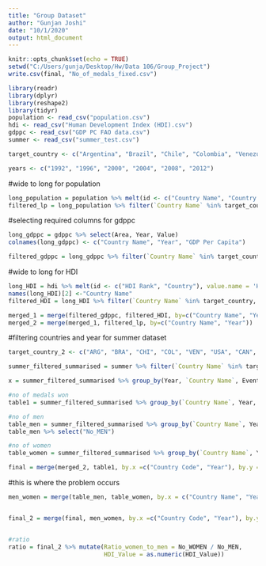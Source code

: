 ---
title: "Group Dataset"
author: "Gunjan Joshi"
date: "10/1/2020"
output: html_document
---

```{r setup, include=FALSE}
knitr::opts_chunk$set(echo = TRUE)
setwd("C:/Users/gunja/Desktop/Hw/Data 106/Group_Project")
write.csv(final, "No_of_medals_fixed.csv")

library(readr)
library(dplyr)
library(reshape2)
library(tidyr)
population <- read_csv("population.csv")
hdi <- read_csv("Human Development Index (HDI).csv")
gdppc <- read_csv("GDP PC FAO data.csv")
summer <- read_csv("summer_test.csv")
```

```{r}
target_country <- c("Argentina", "Brazil", "Chile", "Colombia", "Venezuela", "United States", "Canada", "Mexico", "Cuba", "Jamaica", "Germany", "United Kingdom", "Poland", "Sweden", "Bulgaria", "Australia", "New Zealand", "China", "Japan", "India", "Vietnam", "Korea, South", "South Africa", "Ghana", "Zimbabwe", "Kenya")

years <- c("1992", "1996", "2000", "2004", "2008", "2012")

```


#wide to long for population
```{r}
long_population = population %>% melt(id <- c("Country Name", "Country Code"), value.name='Population', variable.name ='Year' )
filtered_lp = long_population %>% filter(`Country Name` %in% target_country, Year %in% years)             
```

#selecting required columns for gdppc
```{r}
long_gdppc = gdppc %>% select(Area, Year, Value)
colnames(long_gdppc) <- c("Country Name", "Year", "GDP Per Capita")

filtered_gdppc = long_gdppc %>% filter(`Country Name` %in% target_country, Year %in% years)  
```

#wide to long for HDI
```{r}
long_HDI = hdi %>% melt(id <- c("HDI Rank", "Country"), value.name = 'HDI_Value', variable.name = 'Year')
names(long_HDI)[2] <-"Country Name"
filtered_HDI = long_HDI %>% filter(`Country Name` %in% target_country, Year %in% years)  
```


```{r}
merged_1 = merge(filtered_gdppc, filtered_HDI, by=c("Country Name", "Year"))
merged_2 = merge(merged_1, filtered_lp, by=c("Country Name", "Year"))
```

#filtering countries and year for summer dataset
```{r}
target_country_2 <- c("ARG", "BRA", "CHI", "COL", "VEN", "USA", "CAN", "MEX", "CUB", "JAM", "GER", "GBR", "POL", "SWE", "BUL", "AUS", "NZL", "CHN", "JPN", "IND", "VIE", "KOR", "RSA", "GHA", "ZIM", "KEN")

summer_filtered_summarised = summer %>% filter(`Country Name` %in% target_country_2, Year %in% years)

x = summer_filtered_summarised %>% group_by(Year, `Country Name`, Event, Medal) %>% slice(1)

```
```{r message=FALSE}
#no of medals won
table1 = summer_filtered_summarised %>% group_by(`Country Name`, Year, Event, Medal)%>% slice(1) %>% summarise(number_medals = n())
```

```{r}
#no of men
table_men = summer_filtered_summarised %>% group_by(`Country Name`, Year, Gender) %>% summarise(No_MEN = n()) %>% filter(`Gender` == "Men")
table_men %>% select("No_MEN")
```

```{r message=FALSE}
#no of women
table_women = summer_filtered_summarised %>% group_by(`Country Name`, Year, Gender) %>% summarise(No_WOMEN = n()) %>% filter(`Gender` == "Women")

```


```{r}

final = merge(merged_2, table1, by.x =c("Country Code", "Year"), by.y = c("Country Name", "Year"), all.x = TRUE, all.y = TRUE)

```

#this is where the problem occurs
```{r warning=FALSE}
men_women = merge(table_men, table_women, by.x = c("Country Name", "Year"), by.y = c("Country Name", "Year"), all.x =TRUE, all.y = TRUE)


final_2 = merge(final, men_women, by.x =c("Country Code", "Year"), by.y = c("Country Name", "Year"), all.x =TRUE, all.y = TRUE)


#ratio
ratio = final_2 %>% mutate(Ratio_women_to_men = No_WOMEN / No_MEN, 
                           HDI_Value = as.numeric(HDI_Value))




```


